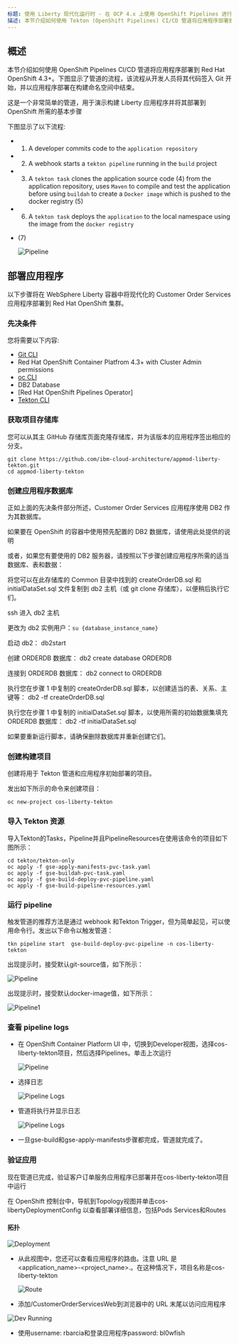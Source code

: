 ```yaml
---
标题: 使用 Liberty 现代化运行时 - 在 OCP 4.x 上使用 OpenShift Pipelines 进行部署
描述: 本节介绍如何使用 Tekton (OpenShift Pipelines) CI/CD 管道将应用程序部署到 Red Hat OpenShift 4.3。下图显示了管道的流程，该流程从开发人员将其代码签入 Git 开始，并以应用程序部署在构建命名空间中结束。
---
```



<PageDescription>


## 概述
本节介绍如何使用 OpenShift Pipelines CI/CD 管道将应用程序部署到 Red Hat OpenShift 4.3+。下图显示了管道的流程，该流程从开发人员将其代码签入 Git 开始，并以应用程序部署在构建命名空间中结束。
</PageDescription>

这是一个非常简单的管道，用于演示构建 Liberty 应用程序并将其部署到 OpenShift 所需的基本步骤

下图显示了以下流程:

- 1) A developer commits code to the `application repository`

- 2) A webhook starts a `tekton pipeline` running in the `build` project

- 3) A `tekton task` clones the application source code (4) from the application repository, uses `Maven` to compile and test the application before using `buildah` to create a `Docker image` which is pushed to the docker registry (5)

- 6) A `tekton task` deploys the `application` to the local namespace using the image from the `docker registry` 
- (7)

  ![Pipeline](images/tekton-flow.jpg)

## 部署应用程序
  以下步骤将在 WebSphere Liberty 容器中将现代化的 Customer Order Services 应用程序部署到 Red Hat OpenShift 集群。

### 先决条件
您将需要以下内容:

- [Git CLI](https://git-scm.com/book/en/v2/Getting-Started-Installing-Git)
- Red Hat OpenShift Container Platfrom 4.3+ with Cluster Admin permissions
- [oc CLI](https://docs.openshift.com/container-platform/3.11/cli_reference/get_started_cli.html)
- DB2 Database
- [Red Hat OpenShift Pipelines Operator]
- [Tekton CLI](https://github.com/tektoncd/cli)

### 获取项目存储库
您可以从其主 GitHub 存储库页面克隆存储库，并为该版本的应用程序签出相应的分支。

```
git clone https://github.com/ibm-cloud-architecture/appmod-liberty-tekton.git
cd appmod-liberty-tekton
```

### 创建应用程序数据库
正如上面的先决条件部分所述，Customer Order Services 应用程序使用 DB2 作为其数据库。 

如果要在 OpenShift 的容器中使用预先配置的 DB2 数据库，请使用此处提供的说明  

或者，如果您有要使用的 DB2 服务器，请按照以下步骤创建应用程序所需的适当数据库、表和数据：  

将您可以在此存储库的 Common 目录中找到的 createOrderDB.sql 和 initialDataSet.sql 文件复制到 db2 主机（或 git clone 存储库），以便稍后执行它们。  

ssh 进入 db2 主机  

更改为 db2 实例用户：`su {database_instance_name}`  

启动 db2： db2start  

创建 ORDERDB 数据库： db2 create database ORDERDB  

连接到 ORDERDB 数据库： db2 connect to ORDERDB  

执行您在步骤 1 中复制的 createOrderDB.sql 脚本，以创建适当的表、关系、主键等： db2 -tf createOrderDB.sql  

执行您在步骤 1 中复制的 initialDataSet.sql 脚本，以使用所需的初始数据集填充 ORDERDB 数据库： db2 -tf initialDataSet.sql  

如果要重新运行脚本，请确保删除数据库并重新创建它们。  

### 创建构建项目
创建将用于 Tekton 管道和应用程序初始部署的项目。  

发出如下所示的命令来创建项目：
```
oc new-project cos-liberty-tekton
```

### 导入 Tekton 资源
导入Tekton的Tasks，Pipeline并且PipelineResources在使用该命令的项目如下图所示：  

```
cd tekton/tekton-only
oc apply -f gse-apply-manifests-pvc-task.yaml
oc apply -f gse-buildah-pvc-task.yaml
oc apply -f gse-build-deploy-pvc-pipeline.yaml
oc apply -f gse-build-pipeline-resources.yaml
```

### 运行 pipeline
触发管道的推荐方法是通过 webhook 和Tekton Trigger，但为简单起见，可以使用命令行。发出以下命令以触发管道：
```
tkn pipeline start  gse-build-deploy-pvc-pipeline -n cos-liberty-tekton
```

出现提示时，接受默认git-source值，如下所示： 

  ![Pipeline](images/tekton-only/start-1.jpg)

出现提示时，接受默认docker-image值，如下所示：

  ![Pipeline1](images/tekton-only/start-2.jpg)

### 查看 pipeline logs
- 在 OpenShift Container Platform UI 中，切换到Developer视图，选择cos-liberty-tekton项目，然后选择Pipelines。单击上次运行

  ![Pipeline](images/tekton-only/run-1.jpg)

- 选择日志

  ![Pipeline Logs](images/tekton-only/run-2.jpg)

- 管道将执行并显示日志

  ![Pipeline Logs](images/tekton-only/run-3.jpg)

- 一旦gse-build和gse-apply-manifests步骤都完成，管道就完成了。

### 验证应用
现在管道已完成，验证客户订单服务应用程序已部署并在cos-liberty-tekton项目中运行  

在 OpenShift 控制台中，导航到Topology视图并单击cos-libertyDeploymentConfig 以查看部署详细信息，包括Pods Services和Routes  
#### 拓扑
  ![Deployment](images/tekton-only/validate-1.jpg)

- 从此视图中，您还可以查看应用程序的路由。注意 URL 是 <application_name>-<project_name>.<ocp cluster url>。在这种情况下，项目名称是cos-liberty-tekton

  ![Route](images/tekton-only/route.jpg)

-  添加/CustomerOrderServicesWeb到浏览器中的 URL 末尾以访问应用程序

  ![Dev Running](images/liberty-deploy/dev-running.jpg)

- 使用username: rbarcia和登录应用程序password: bl0wfish


